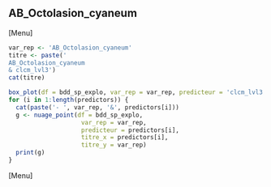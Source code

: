 ##  AB_Octolasion_cyaneum
[Menu]
```r
var_rep <- 'AB_Octolasion_cyaneum'
titre <- paste('
AB_Octolasion_cyaneum
& clcm_lvl3')
cat(titre)

box_plot(df = bdd_sp_explo, var_rep = var_rep, predicteur = 'clcm_lvl3', titre_x = 'clcm_lvl3', titre_y = var_rep)
for (i in 1:length(predictors)) {
  cat(paste('- ', var_rep, '&', predictors[i]))
  g <- nuage_point(df = bdd_sp_explo,
                    var_rep = var_rep,
                    predicteur = predictors[i],
                    titre_x = predictors[i],
                    titre_y = var_rep)
  print(g)
}
```
[Menu] 




